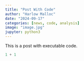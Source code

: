 ```yaml
---
title: "Post With Code"
author: "Harlow Malloc"
date: "2024-09-17"
categories: [news, code, analysis]
image: "image.jpg"
jupyter: python3
---
```


This is a post with executable code.

```python
1 + 1
```
